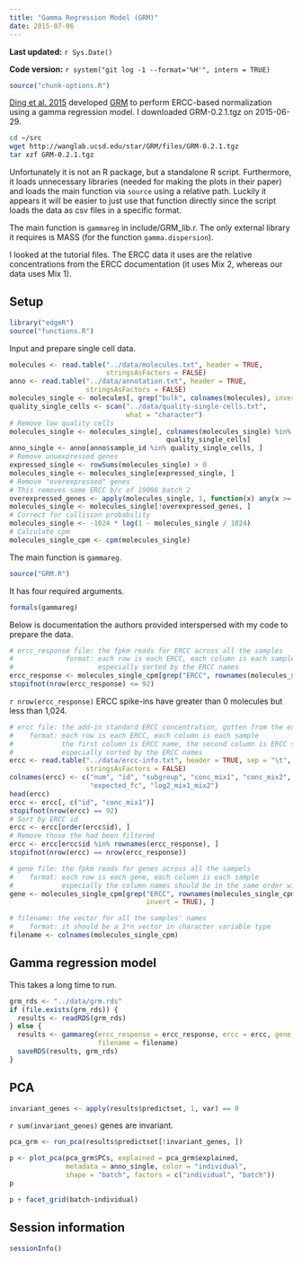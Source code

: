 ```yaml
---
title: "Gamma Regression Model (GRM)"
date: 2015-07-06
---
```


**Last updated:** `r Sys.Date()`

**Code version:** `r system("git log -1 --format='%H'", intern = TRUE)`

```r
source("chunk-options.R")
```

[Ding et al. 2015][Ding2015] developed [GRM][] to perform ERCC-based normalization using a gamma regression model.
I downloaded GRM-0.2.1.tgz on 2015-06-29.

```bash
cd ~/src
wget http://wanglab.ucsd.edu/star/GRM/files/GRM-0.2.1.tgz
tar xzf GRM-0.2.1.tgz
```

Unfortunately it is not an R package, but a standalone R script.
Furthermore, it loads unnecessary libraries (needed for making the plots in their paper) and loads the main function via `source` using a relative path.
Luckily it appears it will be easier to just use that function directly since the script loads the data as csv files in a specific format.

The main function is `gammareg` in include/GRM_lib.r.
The only external library it requires is MASS (for the function `gamma.dispersion`).

I looked at the tutorial files.
The ERCC data it uses are the relative concentrations from the ERCC documentation (it uses Mix 2, whereas our data uses Mix 1).

[Ding2015]: http://bioinformatics.oxfordjournals.org/content/early/2015/03/22/bioinformatics.btv122.full
[GRM]: http://wanglab.ucsd.edu/star/GRM/

## Setup

```r
library("edgeR")
source("functions.R")
```

Input and prepare single cell data.

```r
molecules <- read.table("../data/molecules.txt", header = TRUE,
                        stringsAsFactors = FALSE)
anno <- read.table("../data/annotation.txt", header = TRUE,
                   stringsAsFactors = FALSE)
molecules_single <- molecules[, grep("bulk", colnames(molecules), invert = TRUE)]
quality_single_cells <- scan("../data/quality-single-cells.txt",
                             what = "character")
# Remove low quality cells
molecules_single <- molecules_single[, colnames(molecules_single) %in%
                                       quality_single_cells]
anno_single <- anno[anno$sample_id %in% quality_single_cells, ]
# Remove unuexpressed genes
expressed_single <- rowSums(molecules_single) > 0
molecules_single <- molecules_single[expressed_single, ]
# Remove "overexpressed" genes
# This removes some ERCC b/c of 19098 batch 2
overexpressed_genes <- apply(molecules_single, 1, function(x) any(x >= 1024))
molecules_single <- molecules_single[!overexpressed_genes, ]
# Correct for collision probability
molecules_single <- -1024 * log(1 - molecules_single / 1024)
# Calculate cpm
molecules_single_cpm <- cpm(molecules_single)
```

The main function is `gammareg`.

```r
source("GRM.R")
```

It has four required arguments.

```r
formals(gammareg)
```

Below is documentation the authors provided interspersed with my code to prepare the data.

```r
# ercc_response file: the fpkm reads for ERCC across all the samples
#             format: each row is each ERCC, each column is each sample
#                     especially sorted by the ERCC names
ercc_response <- molecules_single_cpm[grep("ERCC", rownames(molecules_single_cpm)), ]
stopifnot(nrow(ercc_response) <= 92)
```

`r nrow(ercc_response)` ERCC spike-ins have greater than 0 molecules but less than 1,024.

```r
# ercc file: the add-in standard ERCC concentration, gotten from the experiments directly
#    format: each row is each ERCC, each column is each sample
#            the first column is ERCC name, the second column is ERCC standard concentration.
#            especially sorted by the ERCC names
ercc <- read.table("../data/ercc-info.txt", header = TRUE, sep = "\t",
                   stringsAsFactors = FALSE)
colnames(ercc) <- c("num", "id", "subgroup", "conc_mix1", "conc_mix2",
                    "expected_fc", "log2_mix1_mix2")
head(ercc)
ercc <- ercc[, c("id", "conc_mix1")]
stopifnot(nrow(ercc) == 92)
# Sort by ERCC id
ercc <- ercc[order(ercc$id), ]
# Remove those the had been filtered
ercc <- ercc[ercc$id %in% rownames(ercc_response), ]
stopifnot(nrow(ercc) == nrow(ercc_response))
```

```r
# gene file: the fpkm reads for genes across all the sampels
#    format: each row is each gene, each column is each sample
#            especially the column names should be in the same order with ercc_response file
gene <- molecules_single_cpm[grep("ERCC", rownames(molecules_single_cpm),
                                  invert = TRUE), ]
```

```r
# filename: the vector for all the samples' names
#    format: it should be a 1*n vector in character variable type
filename <- colnames(molecules_single_cpm)
```

## Gamma regression model

This takes a long time to run.

```r
grm_rds <- "../data/grm.rds"
if (file.exists(grm_rds)) {
  results <- readRDS(grm_rds)
} else {
  results <- gammareg(ercc_response = ercc_response, ercc = ercc, gene = gene,
                      filename = filename)
  saveRDS(results, grm_rds)
}
```

## PCA

```r
invariant_genes <- apply(results$predictset, 1, var) == 0
```

`r sum(invariant_genes)` genes are invariant.

```r
pca_grm <- run_pca(results$predictset[!invariant_genes, ])
```

```r
p <- plot_pca(pca_grm$PCs, explained = pca_grm$explained,
              metadata = anno_single, color = "individual",
              shape = "batch", factors = c("individual", "batch"))
p
```

```r
p + facet_grid(batch~individual)
```

## Session information

```r
sessionInfo()
```
